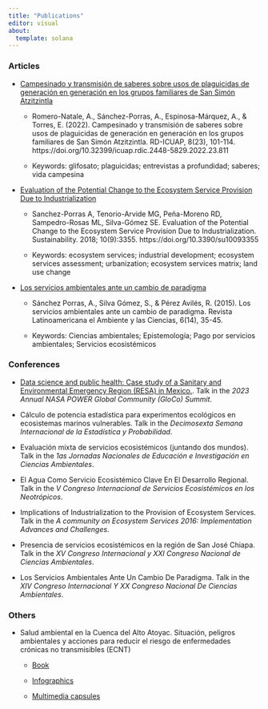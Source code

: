 ```yaml
---
title: "Publications"
editor: visual
about: 
  template: solana
---
```


### Articles

- [Campesinado y transmisión de saberes sobre usos de plaguicidas de generación en generación en los grupos familiares de San Simón Atzitzintla](https://doi.org/10.32399/icuap.rdic.2448-5829.2022.23.811)

  - Romero-Natale, A., Sánchez-Porras, A., Espinosa-Márquez, A., & Torres, E. (2022). Campesinado y transmisión de saberes sobre usos de plaguicidas de generación en generación en los grupos familiares de San Simón Atzitzintla. RD-ICUAP, 8(23), 101-114. https://doi.org/10.32399/icuap.rdic.2448-5829.2022.23.811

  - Keywords: glifosato; plaguicidas; entrevistas a profundidad; saberes; vida campesina

- [Evaluation of the Potential Change to the Ecosystem Service Provision Due to Industrialization](https://doi.org/10.3390/su10093355)

  - Sanchez-Porras A, Tenorio-Arvide MG, Peña-Moreno RD, Sampedro-Rosas ML, Silva-Gómez SE. Evaluation of the Potential Change to the Ecosystem Service Provision Due to Industrialization. Sustainability. 2018; 10(9):3355. https://doi.org/10.3390/su10093355 

  - Keywords: ecosystem services; industrial development; ecosystem services assessment; urbanization; ecosystem services matrix; land use change

- [Los servicios ambientales ante un cambio de paradigma](https://www.academia.edu/30222843/Los_servicios_ambientales_ante_un_cambio_de_paradigma)

  - Sánchez Porras, A., Silva Gómez, S., & Pérez Avilés, R. (2015). Los servicios ambientales ante un cambio de paradigma. Revista Latinoamericana el Ambiente y las Ciencias, 6(14), 35-45.

  - Keywords: Ciencias ambientales; Epistemología; Pago por servicios ambientales; Servicios ecosistémicos 

### Conferences

- [Data science and public health: Case study of a Sanitary and Environmental Emergency  Region (RESA) in Mexico.](https://youtu.be/-HOp3G8begA?si=9re2WF4bJ3V0Q01y). Talk in the *2023 Annual NASA POWER Global Community (GloCo) Summit*.

- Cálculo de potencia estadística para experimentos ecológicos en ecosistemas marinos vulnerables. Talk in the *Decimosexta Semana Internacional de la Estadística y Probabilidad*.

- Evaluación mixta de servicios ecosistémicos (juntando dos mundos). Talk in the *1as Jornadas Nacionales de Educación e Investigación en Ciencias Ambientales*.

- El Agua Como Servicio Ecosistémico Clave En El Desarrollo Regional. Talk in the *V Congreso Internacional de Servicios Ecosistémicos en los Neotrópicos*.

- Implications of Industrialization to the Provision of Ecosystem Services. Talk in the *A community on Ecosystem Services 2016: Implementation Advances and Challenges*.

- Presencia de servicios ecosistémicos en la región de San José Chiapa. Talk in the *XV Congreso Internacional y XXI Congreso Nacional de Ciencias Ambientales*.

- Los Servicios Ambientales Ante Un Cambio De Paradigma. Talk in the *XIV Congreso Internacional Y XX Congreso Nacional De Ciencias Ambientales*.

### Others 

- Salud ambiental en la Cuenca del Alto Atoyac. Situación, peligros ambientales y acciones para reducir el riesgo de enfermedades crónicas no transmisibles (ECNT)

  - [Book](https://repo.iberopuebla.mx/IIMA/saludAmbiental/)

  - [Infographics](https://repositorio-salud.conacyt.mx/jspui/handle/1000/423)

  - [Multimedia capsules](https://repositorio-salud.conacyt.mx/jspui/handle/1000/420)
